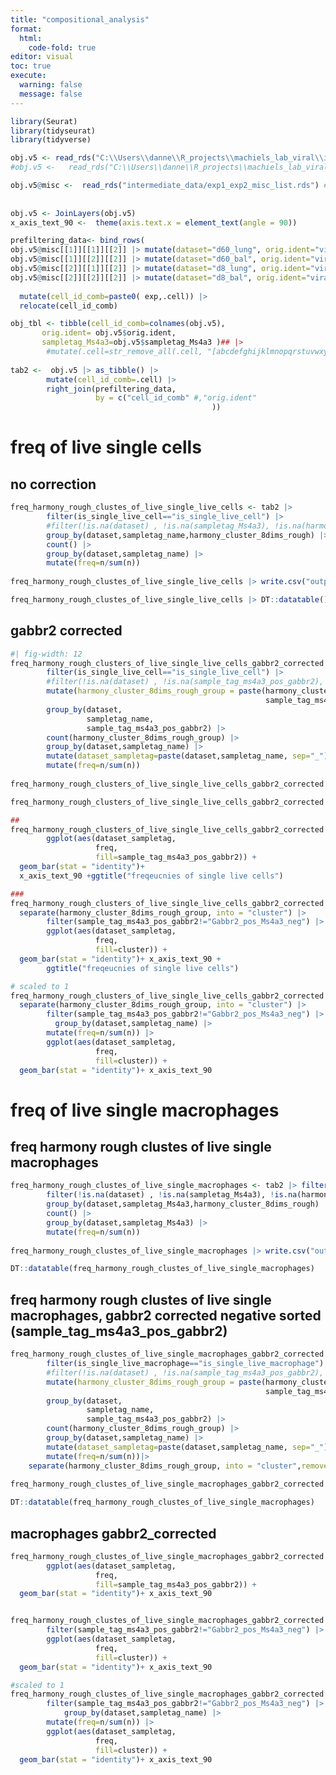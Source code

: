 ```yaml
---
title: "compositional_analysis"
format: 
  html:
    code-fold: true
editor: visual
toc: true
execute:
  warning: false
  message: false
---
```


```r
library(Seurat)
library(tidyseurat)
library(tidyverse)

obj.v5 <- read_rds("C:\\Users\\danne\\R_projects\\machiels_lab_viral\\intermediate_data\\seurat_obj_central.rds" )
#obj.v5 <-   read_rds("C:\\Users\\danne\\R_projects\\machiels_lab_viral\\intermediate_data\\seurat_obj_experiment_1_2_merged_v5_split_integrated.rds")

obj.v5@misc <-  read_rds("intermediate_data/exp1_exp2_misc_list.rds") #can be deleted later
        
        
obj.v5 <- JoinLayers(obj.v5)
x_axis_text_90 <-  theme(axis.text.x = element_text(angle = 90))
```

```r
prefiltering_data<- bind_rows(
obj.v5@misc[[1]][[1]][[2]] |> mutate(dataset="d60_lung", orig.ident="viral.experiment.1__lung",exp="exp_1_lung_") ,
obj.v5@misc[[1]][[2]][[2]] |> mutate(dataset="d60_bal", orig.ident="viral.experiment.1__bal",exp="exp_1_bal_"),
obj.v5@misc[[2]][[1]][[2]] |> mutate(dataset="d8_lung", orig.ident="viral.experiment.2__lung",exp="exp_2_lung_"),
obj.v5@misc[[2]][[2]][[2]] |> mutate(dataset="d8_bal", orig.ident="viral.experiment.2__bal",exp="exp_2_bal_")) |>
  
  mutate(cell_id_comb=paste0( exp,.cell)) |>
  relocate(cell_id_comb)

obj_tbl <- tibble(cell_id_comb=colnames(obj.v5),
       orig.ident= obj.v5$orig.ident,
       sampletag_Ms4a3=obj.v5$sampletag_Ms4a3 )## |>
        #mutate(.cell=str_remove_all(.cell, "[abcdefghijklmnopqrstuvwxyz_]"))
               
tab2 <-  obj.v5 |> as_tibble() |>
        mutate(cell_id_comb=.cell) |> 
        right_join(prefiltering_data,
                   by = c("cell_id_comb" #,"orig.ident"
                                             ))
```

# freq of live single cells

## no correction

```r

freq_harmony_rough_clustes_of_live_single_live_cells <- tab2 |>
        filter(is_single_live_cell=="is_single_live_cell") |>
        #filter(!is.na(dataset) , !is.na(sampletag_Ms4a3), !is.na(harmony_cluster_8dims_rough)) |> 
        group_by(dataset,sampletag_name,harmony_cluster_8dims_rough) |>
        count() |> 
        group_by(dataset,sampletag_name) |> 
        mutate(freq=n/sum(n))
        
freq_harmony_rough_clustes_of_live_single_live_cells |> write.csv("output/compositional_analysis/freq_harmony_rough_clustes_of_live_single_live_cells.csv")

freq_harmony_rough_clustes_of_live_single_live_cells |> DT::datatable()
```

## gabbr2 corrected

```r
#| fig-width: 12
freq_harmony_rough_clusters_of_live_single_live_cells_gabbr2_corrected  <- tab2 |>
        filter(is_single_live_cell=="is_single_live_cell") |>
        #filter(!is.na(dataset) , !is.na(sample_tag_ms4a3_pos_gabbr2), !is.na(harmony_cluster_8dims_rough)) |> #do we need this??
        mutate(harmony_cluster_8dims_rough_group = paste(harmony_cluster_8dims_rough,
                                                         sample_tag_ms4a3_pos_gabbr2)) |> 
        group_by(dataset,
                 sampletag_name,
                 sample_tag_ms4a3_pos_gabbr2) |>
        count(harmony_cluster_8dims_rough_group) |> 
        group_by(dataset,sampletag_name) |> 
        mutate(dataset_sampletag=paste(dataset,sampletag_name, sep="_")) |> 
        mutate(freq=n/sum(n))
        
freq_harmony_rough_clusters_of_live_single_live_cells_gabbr2_corrected |> write.csv("output/compositional_analysis/freq_harmony_rough_clustes_of_live_single_macrophages.csv")

freq_harmony_rough_clusters_of_live_single_live_cells_gabbr2_corrected  |> DT::datatable()


```

```r
##
freq_harmony_rough_clusters_of_live_single_live_cells_gabbr2_corrected |>
        ggplot(aes(dataset_sampletag,
                   freq,
                   fill=sample_tag_ms4a3_pos_gabbr2)) + 
  geom_bar(stat = "identity")+
  x_axis_text_90 +ggtitle("freqeucnies of single live cells")

###
freq_harmony_rough_clusters_of_live_single_live_cells_gabbr2_corrected |>
  separate(harmony_cluster_8dims_rough_group, into = "cluster") |> 
        filter(sample_tag_ms4a3_pos_gabbr2!="Gabbr2_pos_Ms4a3_neg") |> 
        ggplot(aes(dataset_sampletag,
                   freq,
                   fill=cluster)) + 
  geom_bar(stat = "identity")+ x_axis_text_90 +
        ggtitle("freqeucnies of single live cells")

# scaled to 1
freq_harmony_rough_clusters_of_live_single_live_cells_gabbr2_corrected |>
  separate(harmony_cluster_8dims_rough_group, into = "cluster") |> 
        filter(sample_tag_ms4a3_pos_gabbr2!="Gabbr2_pos_Ms4a3_neg") |> 
          group_by(dataset,sampletag_name) |> 
        mutate(freq=n/sum(n)) |> 
        ggplot(aes(dataset_sampletag,
                   freq,
                   fill=cluster)) + 
  geom_bar(stat = "identity")+ x_axis_text_90
```

# freq of live single macrophages

## freq harmony rough clustes of live single macrophages

```r

freq_harmony_rough_clustes_of_live_single_macrophages <- tab2 |> filter(is_single_live_macrophage=="is_single_live_macrophage") |>
        filter(!is.na(dataset) , !is.na(sampletag_Ms4a3), !is.na(harmony_cluster_8dims_rough)) |> 
        group_by(dataset,sampletag_Ms4a3,harmony_cluster_8dims_rough) |>
        count() |> 
        group_by(dataset,sampletag_Ms4a3) |> 
        mutate(freq=n/sum(n)) 
        
freq_harmony_rough_clustes_of_live_single_macrophages |> write.csv("output/compositional_analysis/freq_harmony_rough_clustes_of_live_single_macrophages")

DT::datatable(freq_harmony_rough_clustes_of_live_single_macrophages)
```

## freq harmony rough clustes of live single macrophages, gabbr2 corrected negative sorted (sample_tag_ms4a3_pos_gabbr2)

```r

freq_harmony_rough_clustes_of_live_single_macrophages_gabbr2_corrected <- tab2 |>
        filter(is_single_live_macrophage=="is_single_live_macrophage") |>
        #filter(!is.na(dataset) , !is.na(sample_tag_ms4a3_pos_gabbr2), !is.na(harmony_cluster_8dims_rough)) |> #do we need this??
        mutate(harmony_cluster_8dims_rough_group = paste(harmony_cluster_8dims_rough,
                                                         sample_tag_ms4a3_pos_gabbr2)) |> 
        group_by(dataset,
                 sampletag_name,
                 sample_tag_ms4a3_pos_gabbr2) |>
        count(harmony_cluster_8dims_rough_group) |> 
        group_by(dataset,sampletag_name) |> 
        mutate(dataset_sampletag=paste(dataset,sampletag_name, sep="_")) |> 
        mutate(freq=n/sum(n))|> 
    separate(harmony_cluster_8dims_rough_group, into = "cluster",remove = FALSE) 
        
freq_harmony_rough_clustes_of_live_single_macrophages_gabbr2_corrected |> write.csv("output/compositional_analysis/freq_harmony_rough_clustes_of_live_single_macrophages.csv")

DT::datatable(freq_harmony_rough_clustes_of_live_single_macrophages)
```

## macrophages gabbr2_corrected

```r
freq_harmony_rough_clustes_of_live_single_macrophages_gabbr2_corrected |>
        ggplot(aes(dataset_sampletag,
                   freq,
                   fill=sample_tag_ms4a3_pos_gabbr2)) + 
  geom_bar(stat = "identity")+ x_axis_text_90   


freq_harmony_rough_clustes_of_live_single_macrophages_gabbr2_corrected |>
        filter(sample_tag_ms4a3_pos_gabbr2!="Gabbr2_pos_Ms4a3_neg") |> 
        ggplot(aes(dataset_sampletag,
                   freq,
                   fill=cluster)) + 
  geom_bar(stat = "identity")+ x_axis_text_90

#scaled to 1
freq_harmony_rough_clustes_of_live_single_macrophages_gabbr2_corrected |>
        filter(sample_tag_ms4a3_pos_gabbr2!="Gabbr2_pos_Ms4a3_neg") |> 
            group_by(dataset,sampletag_name) |> 
        mutate(freq=n/sum(n)) |>
        ggplot(aes(dataset_sampletag,
                   freq,
                   fill=cluster)) + 
  geom_bar(stat = "identity")+ x_axis_text_90
```
